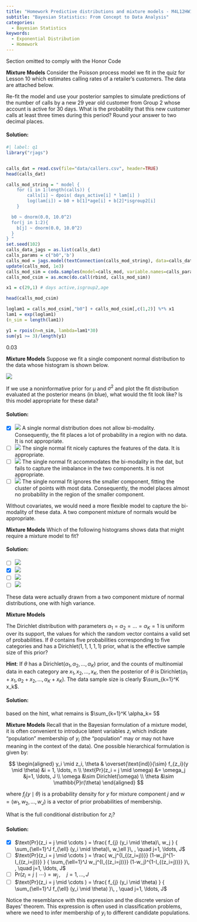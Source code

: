 ```yaml
---
title: "Homework Predictive distributions and mixture models - M4L12HW1"
subtitle: "Bayesian Statistics: From Concept to Data Analysis"
categories:
  - Bayesian Statistics
keywords:
  - Exponential Distribution
  - Homework
---
```


::::: {.content-visible unless-profile="HC"}

::: {.callout-caution}
Section omitted to comply with the Honor Code
:::

:::::

::::: {.content-hidden unless-profile="HC"} 

::: {#exr-Mixture-Models-1}

[**Mixture Models**]{.column-margin} Consider the Poisson process model we fit in the quiz for Lesson 10 which estimates calling rates of a retailer's customers. The data are attached below.

Re-fit the model and use your posterior samples to simulate predictions of the number of calls by a new 29 year old customer from Group 2 whose account is active for 30 days. What is the probability that this new customer calls at least three times during this period? Round your answer to two decimal places.
:::

::: {.solution .callout-tip collapse="true"}
#### Solution:
```r
#| label: q1
library("rjags")


calls_dat = read.csv(file="data/callers.csv", header=TRUE)
head(calls_dat)

calls_mod_string = " model {
	for (i in 1:length(calls)) {
	  	calls[i] ~ dpois( days_active[i] * lam[i] )
  		log(lam[i]) = b0 + b[1]*age[i] + b[2]*isgroup2[i]
	}

  b0 ~ dnorm(0.0, 10.0^2)
  for(j in 1:2){
    b[j] ~ dnorm(0.0, 10.0^2)
  }
} "
set.seed(102)
calls_data_jags = as.list(calls_dat)
calls_params = c("b0",'b')
calls_mod = jags.model(textConnection(calls_mod_string), data=calls_data_jags, n.chains=3)
update(calls_mod, 1e3)
calls_mod_sim = coda.samples(model=calls_mod, variable.names=calls_params,n.iter=5e3)
calls_mod_csim = as.mcmc(do.call(rbind, calls_mod_sim))

x1 = c(29,1) # days active,isgroup2,age

head(calls_mod_csim)

loglam1 = calls_mod_csim[,"b0"] + calls_mod_csim[,c(1,2)] %*% x1
lam1 = exp(loglam1)
(n_sim = length(lam1))

y1 = rpois(n=n_sim, lambda=lam1*30) 
sum(y1 >= 3)/length(y1)
```

0.03
:::

::: {#exr-Mixture-Models-2}
[**Mixture Models**]{.column-margin} Suppose we fit a single component normal distribution to the data whose histogram is shown below.

![](images/q4H_ex2_q.svg)

If we use a noninformative prior for μ and $σ^2$ and plot the fit distribution evaluated at the posterior means (in blue), what would the fit look like? Is this model appropriate for these data?
:::

::: {.solution .callout-tip collapse="true"}
#### Solution:

-   [x] ![](images/q4H_ex2_a.svg) A single normal distribution does not allow bi-modality. Consequently, the fit places a lot of probability in a region with no data. It is not appropriate.
-   [ ] ![](images/q4H_ex2_b.svg) The single normal fit nicely captures the features of the data. It is appropriate.
-   [ ] ![](images/q4H_ex2_c.svg) The single normal fit accommodates the bi-modality in the dat, but fails to capture the imbalance in the two components. It is not appropriate.
-   [ ] ![](images/q4H_ex2_d.svg) The single normal fit ignores the smaller component, fitting the cluster of points with most data. Consequently, the model places almost no probability in the region of the smaller component.

Without covariates, we would need a more flexible model to capture the bi-modality of these data. A two component mixture of normals would be appropriate.
:::

::: {#exr-Mixture-Models-3}
[**Mixture Models**]{.column-margin} Which of the following histograms shows data that might require a mixture model to fit?
:::

::: {.solution .callout-tip collapse="true"}
#### Solution:

-   [ ] ![](images/q4H_ex3_a.svg)
-   [X] ![](images/q4H_ex3_b.svg)
-   [ ] ![](images/q4H_ex3_c.svg)
-   [ ] ![](images/q4H_ex3_d.svg)

These data were actually drawn from a two component mixture of normal distributions, one with high variance.
:::

::: {#exr-Mixture-Models-4}
[**Mixture Models**]{.column-margin}

The Dirichlet distribution with parameters $\alpha_1 = \alpha_2 = \ldots = \alpha_K = 1$ is uniform over its support, the values for which the random vector contains a valid set of probabilities. If $\theta$ contains five probabilities corresponding to five categories and has a $\text{Dirichlet}(1,1,1,1,1)$ prior, what is the effective sample size of this prior?

**Hint**: If $\theta$ has a $\text{Dirichlet}(\alpha_1, \alpha_2, \ldots, \alpha_K)$ prior, and the counts of multinomial data in each category are $x_1, x_2, \ldots, x_K$, then the posterior of $\theta$ is $\text{Dirichlet}(\alpha_1 + x_1, \alpha_2 + x_2, \ldots, \alpha_K + x_K)$. The data sample size is clearly $\sum_{k=1}^K x_k$.

:::

::: {.solution .callout-tip collapse="true"}
#### Solution:

based on the hint, what remains is $\sum_{k=1}^K \alpha_k= 5$
:::

::: {#exr-Mixture-Models-5}
[**Mixture Models**]{.column-margin} Recall that in the Bayesian formulation of a mixture model, it is often convenient to introduce latent variables $z_i$ which indicate "population" membership of $y_i$ (the "population" may or may not have meaning in the context of the data). One possible hierarchical formulation is given by:

$$
\begin{aligned}
   y_i \mid z_i, \theta & \overset{\text{ind}}{\sim} f_{z_i}(y \mid \theta) &i = 1, \ldots, n 
\\ \text{Pr}(z_i = j \mid \omega) &= \omega_j &j=1, \ldots, J 
\\ \omega &\sim Dirichlet(\omega) 
\\ \theta &\sim  \mathbb{P}r(\theta)
\end{aligned}
$$

where $f_{j} (y \mid \theta)$ is a probability density for $y$ for mixture component $j$ and $w = (w_1, w_2, \ldots, w_J)$ is a vector of prior probabilities of membership.

What is the full conditional distribution for $z_i$?

:::

::: {.solution .callout-tip collapse="true"}
#### Solution:

-   [x] $\text{Pr}(z_i = j \mid \cdots ) = \frac{ f_{j} (y_i \mid \theta)\, w_j } { \sum_{\ell=1}^J f_{\ell} (y_i \mid \theta)\, w_\ell }\, , \quad j=1, \ldots, J$
-   [ ] $\text{Pr}(z_i = j \mid \cdots ) = \frac{ w_j^{I_{(z_i=j))}} (1-w_j)^{1-I_{(z_i=j))}} } { \sum_{\ell=1}^J w_j^{I_{(z_i=j))}} (1-w_j)^{1-I_{(z_i=j))}} }\, , \quad j=1, \ldots, J$
-   [ ] $\text{Pr}(z_i = j \mid \cdots ) = w_j \, , \quad j=1, \ldots, J$
-   [ ] $\text{Pr}(z_i = j \mid \cdots ) = \frac{ f_{j} (y_i \mid \theta) } { \sum_{\ell=1}^J f_{\ell} (y_i \mid \theta) }\, , \quad j=1, \ldots, J$


Notice the resemblance with this expression and the discrete version of Bayes' theorem. This expression is often used in classification problems, where we need to infer membership of $y_i$ to different candidate populations.
:::

:::::